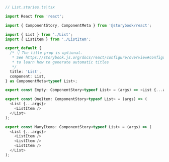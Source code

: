```ts
// List.stories.ts|tsx

import React from 'react';

import { ComponentStory, ComponentMeta } from '@storybook/react';

import { List } from './List';
import { ListItem } from './ListItem';

export default {
  /* 👇 The title prop is optional.
   * See https://storybook.js.org/docs/react/configure/overview#configure-story-loading
   * to learn how to generate automatic titles
   */
  title: 'List',
  component: List,
} as ComponentMeta<typeof List>;

export const Empty: ComponentStory<typeof List> = (args) => <List {...args} />;

export const OneItem: ComponentStory<typeof List> = (args) => (
  <List {...args}>
    <ListItem />
  </List>
);

export const ManyItems: ComponentStory<typeof List> = (args) => (
  <List {...args}>
    <ListItem />
    <ListItem />
    <ListItem />
  </List>
);
```